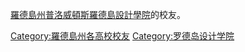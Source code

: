[[羅德島州|羅德島州]][[普洛威頓斯_([羅德島州)|普洛威頓斯]][[羅德島設計學院|羅德島設計學院]]的校友。
{{Commons cat|Rhode Island School of Design alumni}}

[[Category:羅德島州各高校校友|Category:羅德島州各高校校友]]
[[Category:罗德岛设计学院|Category:罗德岛设计学院]]